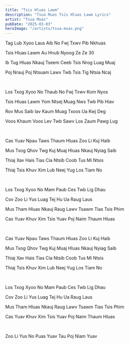 ```yaml
---
title: "Tsis Hluas Lawm"
description: "Tsua Muas Tsis Hluas Lawm Lyrics"
artist: "Tsua Muas"
pubDate: "2025-03-03"
heroImage: "/artists/tsua-muas.png"
---
```


Tag Lub Xyoo Laus Aib No Fwj Txwv Pib Nkhuas

Tsis Hluas Lawm Au Hnub Nyoog Ze Ze 30

Ib Tug Hluas Nkauj Tseem Ceeb Tsis Nrog Luag Muaj

Poj Nrauj Poj Ntsuam Lawv Twb Tsis Tig Ntsia Ncaj

<br />

Los Txog Xyoo No Thaub No Fwj Txwv Kom Nyos

Tsis Hluas Lawm Yom Ntsej Muag Nws Twb Pib Hiav

Rov Mus Saib Iav Kaum Muag Txoos Ua Kwj Deg

Voos Khaum Voos Lev Twb Sawv Los Zaum Pawg Lug

<br />

Cas Yuav Npau Taws Thaum Hluas Zoo Li Kuj Haib

Mus Txog Qhov Twg Kuj Muaj Hluas Nkauj Nyiag Saib

Thiaj Xav Hais Tias Cia Ntsib Coob Tus Mi Ntsis

Thiaj Tsis Khuv Xim Lub Neej Yug Los Tiam No

<br />

Los Txog Xyoo No Mam Paub Ces Twb Lig Dhau

Cov Zoo Li Yus Luag Tej Hu Ua Raug Laus

Mus Tham Hluas Nkauj Raug Lawv Tsawm Tias Tsis Phim

Cas Yuav Khuv Xim Tsis Yuav Poj Naim Thaum Hluas

<br />

Cas Yuav Npau Taws Thaum Hluas Zoo Li Kuj Haib

Mus Txog Qhov Twg Kuj Muaj Hluas Nkauj Nyiag Saib

Thiaj Xav Hais Tias Cia Ntsib Coob Tus Mi Ntsis

Thiaj Tsis Khuv Xim Lub Neej Yug Los Tiam No

<br />

Los Txog Xyoo No Mam Paub Ces Twb Lig Dhau

Cov Zoo Li Yus Luag Tej Hu Ua Raug Laus

Mus Tham Hluas Nkauj Raug Lawv Tsawm Tias Tsis Phim

Cas Yuav Khuv Xim Tsis Yuav Poj Naim Thaum Hluas

<br />

Zoo Li Yus No Puas Yuav Tau Poj Niam Yuav
